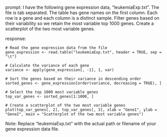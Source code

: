 prompt:
I have the following gene expression data, "leukemiaExp.txt". The file is tab separated. The table has gene names on the first column. Each row is a gene and each column is a distinct sample. Filter genes based on their variability so we retain the most variable top 1000 genes. Create a scatterplot of the two most variable genes.

response:
```
# Read the gene expression data from the file
gene_expression <- read.table("leukemiaExp.txt", header = TRUE, sep = "\t")

# Calculate the variance of each gene
variance <- apply(gene_expression[, -1], 1, var)

# Sort the genes based on their variance in descending order
sorted_genes <- gene_expression[order(variance, decreasing = TRUE), ]

# Select the top 1000 most variable genes
top_var_genes <- sorted_genes[1:1000, ]

# Create a scatterplot of the two most variable genes
plot(top_var_genes[, 2], top_var_genes[, 3], xlab = "Gene1", ylab = "Gene2", main = "Scatterplot of the two most variable genes")
```
Note: Replace "leukemiaExp.txt" with the actual path or filename of your gene expression data file.
